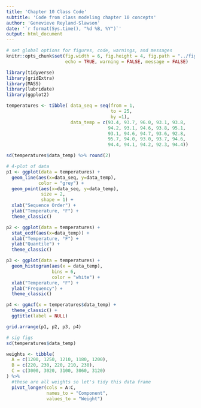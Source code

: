 ```yaml
---
title: 'Chapter 10 Class Code'
subtitle: 'Code from class modeling chapter 10 concepts' 
author: 'Genevieve Reyland-Slawson'
date: '`r format(Sys.time(), "%d %B, %Y")`'
output: html_document
---
```


```r
# set global options for figures, code, warnings, and messages
knitr::opts_chunk$set(fig.width = 6, fig.height = 4, fig.path = "../figs/",
                      echo = TRUE, warning = FALSE, message = FALSE)
```

``` r
library(tidyverse)
library(gridExtra)
library(MASS)
library(lubridate)
library(ggplot2)
```

``` r
temperatures <- tibble( data_seq = seq(from = 1,
                                       to = 25,
                                       by =1),
                        data_temp = c(93.4, 93.7, 96.0, 93.1, 93.8,
                                      94.2, 93.1, 94.6, 93.8, 95.1,
                                      93.1, 94.6, 94.7, 93.6, 92.8,
                                      95.7, 94.0, 93.0, 93.7, 94.6,
                                      94.4, 94.1, 94.2, 92.3, 94.4)) 

sd(temperatures$data_temp) %>% round(2)

# 4-plot of data 
p1 <- ggplot(data = temperatures) +
  geom_line(aes(x=data_seq, y=data_temp),
            color = "grey") +
  geom_point(aes(x=data_seq, y=data_temp),
             size = 2,
             shape = 1) +
  xlab("Sequence Order") +
  ylab("Temperature, °F") +
  theme_classic()

p2 <- ggplot(data = temperatures) +
  stat_ecdf(aes(x=data_temp)) +
  xlab("Temperature, °F") +
  ylab("Quantile") +
  theme_classic()

p3 <- ggplot(data = temperatures) +
  geom_histogram(aes(x = data_temp),
                 bins = 6,
                 color = "white") +
  xlab("Temperature, °F") +
  ylab("Frequency") +
  theme_classic()

p4 <- ggAcf(x = temperatures$data_temp) +
  theme_classic() +
  ggtitle(label = NULL)

grid.arrange(p1, p2, p3, p4)

# sig figs 
sd(temperatures$data_temp)
```

``` r
weights <- tibble(
  A = c(1200, 1250, 1210, 1180, 1200),
  B = c(220, 230, 220, 210, 230),
  C = c(3000, 3020, 3100, 3060, 3120)
) %>%
  #these are all weights so let's tidy this data frame
  pivot_longer(cols = A:C,
               names_to = "Component",
               values_to = "Weight")
```